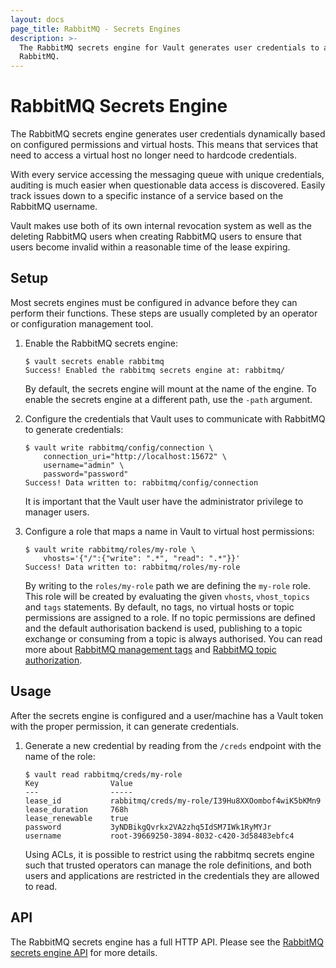 ```yaml
---
layout: docs
page_title: RabbitMQ - Secrets Engines
description: >-
  The RabbitMQ secrets engine for Vault generates user credentials to access
  RabbitMQ.
---
```


# RabbitMQ Secrets Engine

The RabbitMQ secrets engine generates user credentials dynamically based on
configured permissions and virtual hosts. This means that services that need to
access a virtual host no longer need to hardcode credentials.

With every service accessing the messaging queue with unique credentials,
auditing is much easier when questionable data access is discovered. Easily
track issues down to a specific instance of a service based on the RabbitMQ
username.

Vault makes use both of its own internal revocation system as well as the
deleting RabbitMQ users when creating RabbitMQ users to ensure that users become
invalid within a reasonable time of the lease expiring.

## Setup

Most secrets engines must be configured in advance before they can perform their
functions. These steps are usually completed by an operator or configuration
management tool.

1. Enable the RabbitMQ secrets engine:

   ```text
   $ vault secrets enable rabbitmq
   Success! Enabled the rabbitmq secrets engine at: rabbitmq/
   ```

   By default, the secrets engine will mount at the name of the engine. To
   enable the secrets engine at a different path, use the `-path` argument.

1. Configure the credentials that Vault uses to communicate with RabbitMQ to
   generate credentials:

   ```text
   $ vault write rabbitmq/config/connection \
       connection_uri="http://localhost:15672" \
       username="admin" \
       password="password"
   Success! Data written to: rabbitmq/config/connection
   ```

   It is important that the Vault user have the administrator privilege to
   manager users.

1. Configure a role that maps a name in Vault to virtual host permissions:

   ```text
   $ vault write rabbitmq/roles/my-role \
       vhosts='{"/":{"write": ".*", "read": ".*"}}'
   Success! Data written to: rabbitmq/roles/my-role
   ```

   By writing to the `roles/my-role` path we are defining the `my-role` role.
   This role will be created by evaluating the given `vhosts`, `vhost_topics`
   and `tags` statements. By default, no tags, no virtual hosts or topic
   permissions are assigned to a role. If no topic permissions are defined
   and the default authorisation backend is used, publishing to a topic
   exchange or consuming from a topic is always authorised. You can read
   more about [RabbitMQ management tags][rmq-perms]
   and [RabbitMQ topic authorization][rmq-topics].

## Usage

After the secrets engine is configured and a user/machine has a Vault token with
the proper permission, it can generate credentials.

1. Generate a new credential by reading from the `/creds` endpoint with the name
   of the role:

   ```text
   $ vault read rabbitmq/creds/my-role
   Key                Value
   ---                -----
   lease_id           rabbitmq/creds/my-role/I39Hu8XXOombof4wiK5bKMn9
   lease_duration     768h
   lease_renewable    true
   password           3yNDBikgQvrkx2VA2zhq5IdSM7IWk1RyMYJr
   username           root-39669250-3894-8032-c420-3d58483ebfc4
   ```

   Using ACLs, it is possible to restrict using the rabbitmq secrets engine
   such that trusted operators can manage the role definitions, and both users
   and applications are restricted in the credentials they are allowed to read.

## API

The RabbitMQ secrets engine has a full HTTP API. Please see the
[RabbitMQ secrets engine API](/api/secret/rabbitmq) for more
details.

[rmq-perms]: https://www.rabbitmq.com/management.html#permissions

[rmq-topics]: https://www.rabbitmq.com/access-control.html#topic-authorisation
